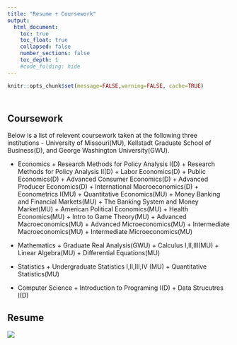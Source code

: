 ```yaml
---
title: "Resume + Coursework"
output:
  html_document:
    toc: true
    toc_float: true
    collapsed: false
    number_sections: false
    toc_depth: 1
    #code_folding: hide
---
```


```r
knitr::opts_chunk$set(message=FALSE,warning=FALSE, cache=TRUE)
```

</style>

<div class="row" style="padding-top: 10px;">
<div class="col-sm-6">

# Coursework
Below is a list of relevent coursework taken at the following three institutions - University of Missouri(MU), Kellstadt Graduate School of Business(D), and George Washington University(GWU).

* Economics
      + Research Methods for Policy Analysis I(D)
      + Research Methods for Policy Analysis II(D)
      + Labor Economics(D)
      + Public Economics(D)
      + Advanced Consumer Economics(D)
      + Advanced Producer Economics(D)
      + International Macroeconomics(D)
      + Econometrics I(MU)
      + Quantitative Economics(MU)
      + Money Banking and Financial Markets(MU)
      + The Banking System and Money Market(MU)
      + American Political Economics(MU)
      + Health Economics(MU)
      + Intro to Game Theory(MU)
      + Advanced Macroeconomics(MU)
      + Advanced Microeconomics(MU)
      + Intermediate Macroeconomics(MU)
      + Intermediate Microeconomics(MU)

* Mathematics
      + Graduate Real Analysis(GWU)
      + Calculus I,II,III(MU)
      + Linear Algebra(MU)
      + Differential Equations(MU)
* Statistics
      + Undergraduate Statistics I,II,III,IV (MU)
      + Quantitative Statistics(MU)
* Computer Science
      + Introduction to Programing I(D)
      + Data Strucutres I(D)


</div>
<div class="col-sm-6">
# Resume
<a href = "https://github.com/lmnathe/LucasNathe/raw/master/resume/resume.pdf">
![](resume/resume.jpg)
</a>
</div>

